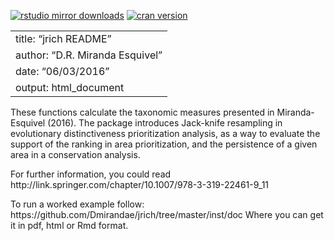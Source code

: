 

[![rstudio mirror downloads](http://cranlogs.r-pkg.org/badges/grand-total/jrich?color=ff69b4)](https://github.com/metacran/cranlogs.app)
[![cran version](http://www.r-pkg.org/badges/version/jrich)](http://cran.rstudio.com/web/packages/jrich)


---
title: "jrich README"
author: "D.R. Miranda Esquivel"
date: "06/03/2016"
output: html_document
---

These functions calculate the taxonomic measures presented in Miranda-Esquivel (2016). The package introduces Jack-knife resampling in evolutionary distinctiveness prioritization analysis, as a way to evaluate the support of the ranking in area prioritization, and the persistence of a given area in a conservation analysis.

For further information, you could read http://link.springer.com/chapter/10.1007/978-3-319-22461-9_11


To run a worked example follow:
https://github.com/Dmirandae/jrich/tree/master/inst/doc
Where you can get it in pdf, html or Rmd format.

